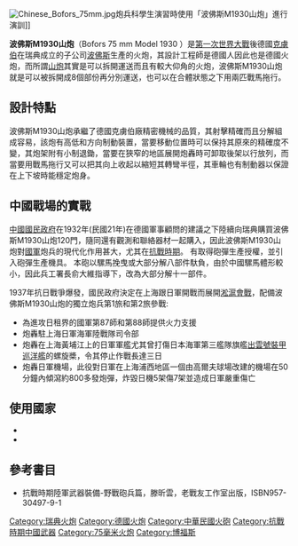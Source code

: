 [[File:Chinese_Bofors_75mm.jpg|thumb]]炮兵科學生演習時使用「波佛斯M1930山炮」進行演訓]]

'''波佛斯M1930山炮'''（Bofors 75 mm Model 1930 ）是[[第一次世界大戰|第一次世界大戰]]後德國[[克虜伯|克虜伯]]在瑞典成立的子公司[[波佛斯公司|波佛斯]]生產的火炮，其設計工程師是德國人因此也是德國火炮，而所謂[[山炮|山炮]]其實是可以拆開運送而且有較大仰角的火炮，波佛斯M1930山炮就是可以被拆開成8個部份再分別運送，也可以在合體狀態之下用兩匹戰馬拖行。

==設計特點==
波佛斯M1930山炮承繼了德國克虜伯廠精密機械的品質，其射擊精確而且分解組成容易，該炮有高低和方向制動裝置，當要移動位置時可以保持其原來的精確度不變，其炮架附有小制退鋤，當要在狹窄的地區展開炮轟時可卸取後架以行放列，而當要用戰馬拖行又可以把其向上收起以縮短其轉彎半徑，其車輪也有制動器以保證在上下坡時能穩定炮身。

==中國戰場的實戰==
[[國民黨|中國國民政府]]在1932年(民國21年)在德國軍事顧問的建議之下陸續向瑞典購買波佛斯M1930山炮120門，隨同還有觀測和聯絡器材一起購入，因此波佛斯M1930山炮對[[國民革命軍|國軍]]炮兵的現代化作用甚大，尤其在[[抗日戰爭|抗戰時期]]。
有取得砲彈生產授權，並引入砲彈生產機具。
本砲以騾馬挽曳或大部分解八部件馱負，由於中國騾馬體形較小，因此兵工署長俞大維指導下，改為大部分解十一部件。

1937年抗日戰爭爆發，國民政府決定在上海跟日軍開戰而展開[[淞滬會戰|淞滬會戰]]，配備波佛斯M1930山炮的獨立炮兵第1旅和第2旅參戰:
*為進攻日租界的國軍第87師和第88師提供火力支援
*炮轟駐上海日軍海軍陸戰隊司令部
*炮轟在上海黃埔江上的日軍軍艦尤其曾打傷日本海軍第三艦隊旗艦[[出雲號_(裝甲巡洋艦)|出雲號裝甲巡洋艦]]的螺旋槳，令其停止作戰長達三日
*炮轟日軍機場，此役對日軍在上海浦西地區一個由高爾夫球場改建的機場在50分鐘內傾瀉約800多發炮彈，炸毀日機5架傷7架並造成日軍嚴重傷亡

==使用國家==
*{{flag|Sweden}}
*{{ROC}}

==參考書目==
*抗戰時期陸軍武器裝備-野戰砲兵篇，滕昕雲，老戰友工作室出版，ISBN957-30497-9-1

{{抗戰時期中華民國火炮}}

[[Category:瑞典火炮|Category:瑞典火炮]]
[[Category:德國火炮|Category:德國火炮]]
[[Category:中華民國火砲|Category:中華民國火砲]]
[[Category:抗戰時期中國武器|Category:抗戰時期中國武器]]
[[Category:75毫米火炮|Category:75毫米火炮]]
[[Category:博福斯|Category:博福斯]]